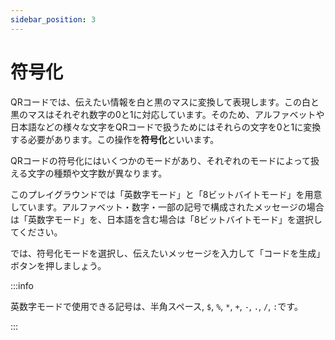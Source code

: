 ```yaml
---
sidebar_position: 3
---
```



# 符号化

QRコードでは、伝えたい情報を白と黒のマスに変換して表現します。この白と黒のマスはそれぞれ数字の0と1に対応しています。そのため、アルファベットや日本語などの様々な文字をQRコードで扱うためにはそれらの文字を0と1に変換する必要があります。この操作を**符号化**といいます。

QRコードの符号化にはいくつかのモードがあり、それぞれのモードによって扱える文字の種類や文字数が異なります。

このプレイグラウンドでは「英数字モード」と「8ビットバイトモード」を用意しています。アルファベット・数字・一部の記号で構成されたメッセージの場合は「英数字モード」を、日本語を含む場合は「8ビットバイトモード」を選択してください。

では、符号化モードを選択し、伝えたいメッセージを入力して「コードを生成」ボタンを押しましょう。

:::info

英数字モードで使用できる記号は、半角スペース, `$`, `%`, `*`, `+`, `-`, `.`, `/`, `:`です。

:::

<EncodingPlayground />
